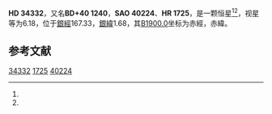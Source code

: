 {{Starbox begin
| name = HD 34332
}}
{{Starbox observe
| epoch = [[J2000.0|J2000.0]]
| constell = {{星座名待查}}<ref name=SIMBAD>{{cite web
 | url=http://simbad.u-strasbg.fr/simbad/sim-id?Ident=HR+1725
 | title =Pulsating variable Star
 | publisher=Centre de Données astronomiques de Strasbourg
 | work=SIMBAD
 | accessdate=2012-07-13}}</ref><ref name=DATA>{{cite web
 | url=http://vizier.u-strasbg.fr/viz-bin/VizieR-5?-out.add=.&-source=5050&-corr=PK=HR&-out.max=9999&HR=1725
 | title=VizieR Detailed Page
 | accessdate=2012-07-13
 | archive-date=2016-03-05
 | archive-url=https://web.archive.org/web/20160305062355/http://vizier.u-strasbg.fr/viz-bin/VizieR-5?-out.add=.&-source=5050&-corr=PK=HR&-out.max=9999&HR=1725
 | dead-url=no
 }}</ref>
| 星官 = 
| ra = {{RA|5|18|40.4}}<ref name=SIMBAD /><ref name=DATA />
| dec = {{DEC|+40|27|54}}<ref name=SIMBAD /><ref name=DATA />
| appmag_v = 6.18<ref name=SIMBAD /><ref name=DATA />
}}
{{Starbox character
| class = K0<ref name=SIMBAD /><ref name=DATA />
| b-v = 1.37<ref name=SIMBAD /><ref name=DATA />
| u-b = <ref name=SIMBAD /><ref name=DATA />
| r-i = <ref name=SIMBAD /><ref name=DATA />
| variable = 
}}
{{Starbox astrometry
| radial_v = 
| prop_mo_ra = -17
| parallax = 
| p_error = 
}}
{{Starbox catalog
| names =BD+40 1240，[[SAO星表|SAO]] 40224，[[HD星表|HD]] 34332，[[HR星表|HR]] 1725}}
{{Starbox reference |Simbad=HR+1725}}
{{Starbox end}}

'''HD 34332'''，又名'''BD+40 1240'''，'''SAO 40224'''、'''HR 1725'''，是一颗恒星<ref name=SIMBAD /><ref name=DATA />，视星等为6.18，位于[[銀道座標系|銀經]]167.33，[[銀道座標系|銀緯]]1.68，其[[B1900.0|B1900.0]]坐标为赤經{{RA|5|11|41.3}}，赤緯{{DEC|+40|1.68|26}}。

== 参考文献 ==
{{reflist}}

{{star-stub}}

[[Category:HD和HDE天體|34332]]
[[Category:HR天體|1725]]
[[Category:SAO天體|40224]]